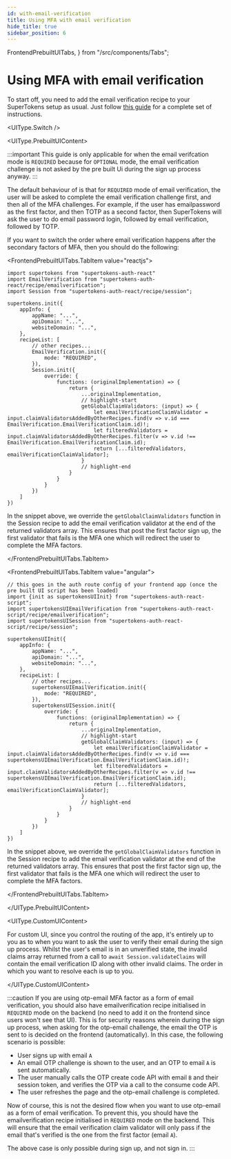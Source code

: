 ```yaml
---
id: with-email-verification
title: Using MFA with email verification
hide_title: true
sidebar_position: 6
---
```


  FrontendPrebuiltUITabs,
} from "/src/components/Tabs";

# Using MFA with email verification

To start off, you need to add the email verification recipe to your SuperTokens setup as usual. Just follow [this guide](/docs/additional-verification/email-verification/enable-email-verification) for a complete set of instructions.


<UIType.Switch />

<UIType.PrebuiltUIContent>

:::important
This guide is only applicable for when the email verifcation mode is `REQUIRED` because for `OPTIONAL` mode, the email verification challenge is not asked by the pre built Ui during the sign up process anyway.
:::

The default behaviour of is that for `REQUIRED` mode of email verification, the user will be asked to complete the email verification challenge first, and then all of the MFA challenges. For example, if the user has emailpassword as the first factor, and then TOTP as a second factor, then SuperTokens will ask the user to do email password login, followed by email verification, followed by TOTP.

If you want to switch the order where email verification happens after the secondary factors of MFA, then you should do the following:

<FrontendPrebuiltUITabs>

<FrontendPrebuiltUITabs.TabItem value="reactjs">

```tsx
import supertokens from "supertokens-auth-react"
import EmailVerification from "supertokens-auth-react/recipe/emailverification";
import Session from "supertokens-auth-react/recipe/session";

supertokens.init({
    appInfo: {
        appName: "...",
        apiDomain: "...",
        websiteDomain: "...",
    },
    recipeList: [
        // other recipes...
        EmailVerification.init({
            mode: "REQUIRED",
        }),
        Session.init({
            override: {
                functions: (originalImplementation) => {
                    return {
                        ...originalImplementation,
                        // highlight-start
                        getGlobalClaimValidators: (input) => {
                            let emailVerificationClaimValidator = input.claimValidatorsAddedByOtherRecipes.find(v => v.id === EmailVerification.EmailVerificationClaim.id)!;
                            let filteredValidators = input.claimValidatorsAddedByOtherRecipes.filter(v => v.id !== EmailVerification.EmailVerificationClaim.id);
                            return [...filteredValidators, emailVerificationClaimValidator];
                        }
                        // highlight-end
                    }
                }
            }
        })
    ]
})
```

In the snippet above, we override the `getGlobalClaimValidators` function in the Session recipe to add the email verification validator at the end of the returned validators array. This ensures that post the first factor sign up, the first validator that fails is the MFA one which will redirect the user to complete the MFA factors.

</FrontendPrebuiltUITabs.TabItem>

<FrontendPrebuiltUITabs.TabItem value="angular">

```tsx
// this goes in the auth route config of your frontend app (once the pre built UI script has been loaded)
import {init as supertokensUIInit} from "supertokens-auth-react-script";
import supertokensUIEmailVerification from "supertokens-auth-react-script/recipe/emailverification";
import supertokensUISession from "supertokens-auth-react-script/recipe/session";

supertokensUIInit({
    appInfo: {
        appName: "...",
        apiDomain: "...",
        websiteDomain: "...",
    },
    recipeList: [
        // other recipes...
        supertokensUIEmailVerification.init({
            mode: "REQUIRED",
        }),
        supertokensUISession.init({
            override: {
                functions: (originalImplementation) => {
                    return {
                        ...originalImplementation,
                        // highlight-start
                        getGlobalClaimValidators: (input) => {
                            let emailVerificationClaimValidator = input.claimValidatorsAddedByOtherRecipes.find(v => v.id === supertokensUIEmailVerification.EmailVerificationClaim.id)!;
                            let filteredValidators = input.claimValidatorsAddedByOtherRecipes.filter(v => v.id !== supertokensUIEmailVerification.EmailVerificationClaim.id);
                            return [...filteredValidators, emailVerificationClaimValidator];
                        }
                        // highlight-end
                    }
                }
            }
        })
    ]
})
```

In the snippet above, we override the `getGlobalClaimValidators` function in the Session recipe to add the email verification validator at the end of the returned validators array. This ensures that post the first factor sign up, the first validator that fails is the MFA one which will redirect the user to complete the MFA factors.

</FrontendPrebuiltUITabs.TabItem>

</FrontendPrebuiltUITabs>

</UIType.PrebuiltUIContent>

<UIType.CustomUIContent>

For custom UI, since you control the routing of the app, it's entirely up to you as to when you want to ask the user to verify their email during the sign up process. Whilst the user's email is in an unverified state, the invalid claims array returned from a call to `await Session.validateClaims` will contain the email verification ID along with other invalid claims. The order in which you want to resolve each is up to you.

</UIType.CustomUIContent>

:::caution
If you are using otp-email MFA factor as a form of email verification, you should also have emailverification recipe initialised in `REQUIRED` mode on the backend (no need to add it on the frontend since users won't see that UI). This is for security reasons wherein during the sign up process, when asking for the otp-email challenge, the email the OTP is sent to is decided on the frontend (automatically). In this case, the following scenario is possible:
- User signs up with email `A`
- An email OTP challenge is shown to the user, and an OTP to email `A` is sent automatically.
- The user manually calls the OTP create code API with email `B` and their session token, and verifies the OTP via a call to the consume code API.
- The user refreshes the page and the otp-email challenge is completed.

Now of course, this is not the desired flow when you want to use otp-email as a form of email verification. To prevent this, you should have the emailverification recipe initialised in `REQUIRED` mode on the backend. This will ensure that the email verification claim validator will only pass if the email that's verified is the one from the first factor (email `A`).

The above case is only possible during sign up, and not sign in.
:::
